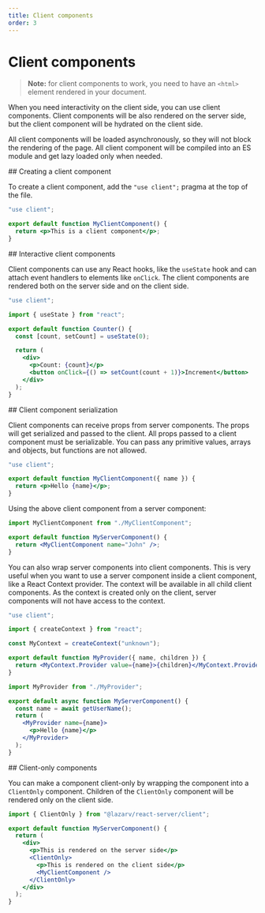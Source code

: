 ```yaml
---
title: Client components
order: 3
---
```



# Client components

> **Note:** for client components to work, you need to have an `<html>` element rendered in your document.

When you need interactivity on the client side, you can use client components. Client components will be also rendered on the server side, but the client component will be hydrated on the client side.

All client components will be loaded asynchronously, so they will not block the rendering of the page. All client component will be compiled into an ES module and get lazy loaded only when needed.

<Link name="creating-a-client-component">
## Creating a client component
</Link>

To create a client component, add the `"use client";` pragma at the top of the file.

```jsx
"use client";

export default function MyClientComponent() {
  return <p>This is a client component</p>;
}
```

<Link name="interactive-client-components">
## Interactive client components
</Link>

Client components can use any React hooks, like the `useState` hook and can attach event handlers to elements like `onClick`. The client components are rendered both on the server side and on the client side.

```jsx
"use client";

import { useState } from "react";

export default function Counter() {
  const [count, setCount] = useState(0);

  return (
    <div>
      <p>Count: {count}</p>
      <button onClick={() => setCount(count + 1)}>Increment</button>
    </div>
  );
}
```

<Link name="client-component-serialization">
## Client component serialization
</Link>

Client components can receive props from server components. The props will get serialized and passed to the client. All props passed to a client component must be serializable. You can pass any primitive values, arrays and objects, but functions are not allowed.

```jsx
"use client";

export default function MyClientComponent({ name }) {
  return <p>Hello {name}</p>;
}
```

Using the above client component from a server component:

```jsx
import MyClientComponent from "./MyClientComponent";

export default function MyServerComponent() {
  return <MyClientComponent name="John" />;
}
```

You can also wrap server components into client components. This is very useful when you want to use a server component inside a client component, like a React Context provider. The context will be available in all child client components. As the context is created only on the client, server components will not have access to the context.

```jsx
"use client";

import { createContext } from "react";

const MyContext = createContext("unknown");

export default function MyProvider({ name, children }) {
  return <MyContext.Provider value={name}>{children}</MyContext.Provider>;
}
```

```jsx
import MyProvider from "./MyProvider";

export default async function MyServerComponent() {
  const name = await getUserName();
  return (
    <MyProvider name={name}>
      <p>Hello {name}</p>
    </MyProvider>
  );
}
```

<Link name="client-only-components">
## Client-only components
</Link>

You can make a component client-only by wrapping the component into a `ClientOnly` component. Children of the `ClientOnly` component will be rendered only on the client side.

```jsx
import { ClientOnly } from "@lazarv/react-server/client";

export default function MyServerComponent() {
  return (
    <div>
      <p>This is rendered on the server side</p>
      <ClientOnly>
        <p>This is rendered on the client side</p>
        <MyClientComponent />
      </ClientOnly>
    </div>
  );
}
```
